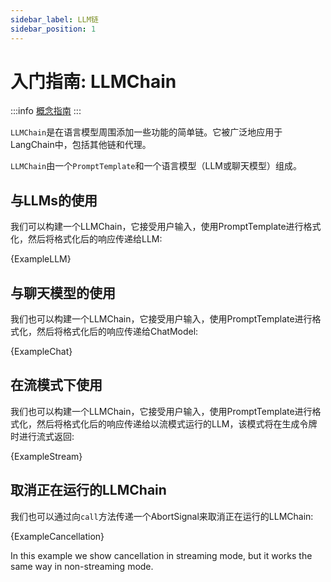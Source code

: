 ```yaml
---
sidebar_label: LLM链
sidebar_position: 1
---
```








# 入门指南: LLMChain

:::info
[概念指南](https://docs.langchain.com/docs/components/chains/llm-chain)
:::

`LLMChain`是在语言模型周围添加一些功能的简单链。它被广泛地应用于LangChain中，包括其他链和代理。

`LLMChain`由一个`PromptTemplate`和一个语言模型（LLM或聊天模型）组成。

## 与LLMs的使用

我们可以构建一个LLMChain，它接受用户输入，使用PromptTemplate进行格式化，然后将格式化后的响应传递给LLM:

<CodeBlock language="typescript">{ExampleLLM}</CodeBlock>


## 与聊天模型的使用

我们也可以构建一个LLMChain，它接受用户输入，使用PromptTemplate进行格式化，然后将格式化后的响应传递给ChatModel:

<CodeBlock language="typescript">{ExampleChat}</CodeBlock>


## 在流模式下使用

我们也可以构建一个LLMChain，它接受用户输入，使用PromptTemplate进行格式化，然后将格式化后的响应传递给以流模式运行的LLM，该模式将在生成令牌时进行流式返回:

<CodeBlock language="typescript">{ExampleStream}</CodeBlock>


## 取消正在运行的LLMChain

我们也可以通过向`call`方法传递一个AbortSignal来取消正在运行的LLMChain:

<CodeBlock language="typescript">{ExampleCancellation}</CodeBlock>


In this example we show cancellation in streaming mode, but it works the same way in non-streaming mode.

